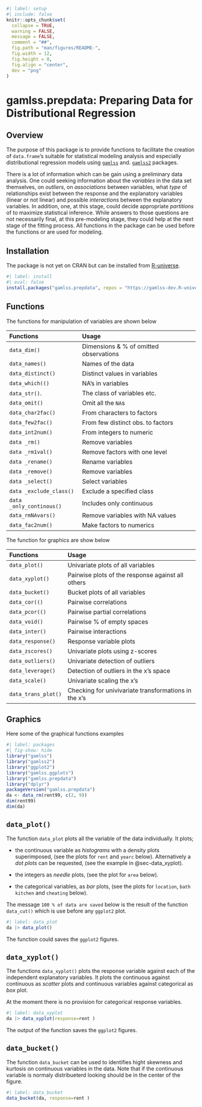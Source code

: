 <!-- README.md is generated from README.qmd via: quarto render README.qmd --to gfm -->

```r
#| label: setup
#| include: false
knitr::opts_chunk$set(
  collapse = TRUE,
  warning = FALSE,
  message = FALSE,
  comment = "##",
  fig.path = "man/figures/README-",
  fig.width = 12,
  fig.height = 8,
  fig.align = "center",
  dev = "png"
)
```


# gamlss.prepdata: Preparing Data for Distributional Regression

## Overview

The purpose of this package is to provide functions to facilitate the creation
of `data.frame`'s suitable for  statistical modeling analysis and especially
distributional regression models using
[`gamlss`](https://cran.R-project.org/package=gamlss) and.
[`gamlss2`](https://github.com/gamlss-dev/gamlss2)  packages.

There is a lot of information which can be gain using a preliminary data
analysis. One could seeking information about the _variables_ in the data set
themselves, on _outliers_, on _associations_  between variables, what  _type_ of
relationships  exist between the response and the explanatory variables (linear
or not linear) and  possible _interactions_ between the explanatory variables. 
In addition, one, at this stage, could  decide  appropriate  _partitions_ of to
maximize statistical inference. While answers to those questions are not
necessarily final, at this pre-modeling stage, they could help at the next
stage of the fitting  process. All functions in the package can be used before
the functions  \texttt{gamlss()} or \texttt{gamlss2()} are used for modeling. 

## Installation

The package is not yet on CRAN but can be installed from
[R-universe](https://gamlss-dev.R-universe.dev/).

```r
#| label: install
#| eval: false
install.packages("gamlss.prepdata", repos = "https://gamlss-dev.R-universe.dev")
```

## Functions

The functions for manipulation of variables are shown below

| Functions                | Usage                                  |
|:-------------------------|:---------------------------------------|
| `data_dim()`             | Dimensions & % of omitted observations |
| `data_names()`           | Names of the data                      |
| `data_distinct()`        | Distinct values in variables           |
| `data_which(()`          | NA's in variables                      |
| `data_str()`.            | The class of  variables etc.           |
| `data_omit()`            | Omit all the `NA`s                     |
| `data_char2fac()`        | From characters to factors             |
| `data_few2fac()`         | From few distinct obs. to factors      |
| `data_int2num()`         | From integers to  numeric              |
| `data _rm()`             | Remove variables                       |
| `data _rm1val()`         | Remove factors with one level          |
| `data _rename()`         | Rename variables                       |
| `data _remove()`         | Remove variables                       |
| `data _select()`         | Select variables                       |
| `data _exclude_class()`  | Exclude a specified class              |
| `data _only_continous()` | Includes only continuous               |
| `data_rmNAvars()`        | Remove variables with NA values        |
| `data_fac2num()`         | Make factors to numerics               |

The function for graphics are show below

| Functions           | Usage                                                |
|:--------------------|:-----------------------------------------------------|
| `data_plot()`       | Univariate plots of all variables                    |
| `data_xyplot()`     | Pairwise plots of the response against all others    |
| `data_bucket()`     | Bucket plots of all variables                        |
| `data_cor(()`       | Pairwise correlations                                |
| `data_pcor(()`      | Pairwise partial correlations                        |
| `data_void()`       | Pairwise % of empty spaces                           |
| `data_inter()`      | Pairwise interactions                                |
| `data_response()`   | Response variable plots                              |
| `data_zscores()`    | Univariate plots using z-scores                      |
| `data_outliers()`   | Univariate detection of outliers                     |
| `data_leverage()`   | Detection of outliers in the x's  space              |
| `data_scale()`      | Univariate scaling the x's                           |
| `data_trans_plot()` | Checking for univivariate transformations in the x's |


## Graphics


Here some of the  graphical functions examples

```r
#| label: packages
#| fig-show: hide
library("gamlss")
library("gamlss2")
library("ggplot2")
library("gamlss.ggplots")
library("gamlss.prepdata")
library("dplyr") 
packageVersion("gamlss.prepdata")
da <- data_rm(rent99, c(2, 9)) 
dim(rent99)
dim(da)
```

## `data_plot()` {#sec-data_plot}

The function `data_plot` plots all the variable of the data individually. It plots;

-   the continuous variable as *histograms* with a density plots superimposed, (see the plots for `rent` and `yearc` below). Alternatively a *dot plots* can be requested, (see the example in @sec-data_xyplot).

-   the integers as *needle* plots, (see the plot for `area` below).

-   the categorical variables, as *bar* plots, (see the plots for `location`, `bath` `kitchen` and `cheating` below).

The message `100 % of data are saved` below is the result of the function `data_cut()` which is use before any `ggplot2` plot.

```r
#| label: data_plot
da |> data_plot()
```

The function could saves the `ggplot2` figures.


## `data_xyplot()` {#sec-data_xyplot}

The functions `data_xyplot()` plots the response variable against each of the independent explanatory variables. It plots the continuous against continuous as *scatter* plots and continuous variables against categorical as *box* plot.

::: callout-warning
At the moment there is no provision for categorical response variables.
:::

```r
#| label: data_xyplot
da |> data_xyplot(response=rent )
```

The output of the function saves the `ggplot2` figures.

## `data_bucket()` {#sec-data_bucket}

The function `data_bucket` can be used to identifies hight skewness and kurtosis on continuous variables in the data. Note that if the continuous variable is normaly distribueterd looking should be in the center of the figure.

```r
#| label: data_bucket
data_bucket(da, response=rent )
```
